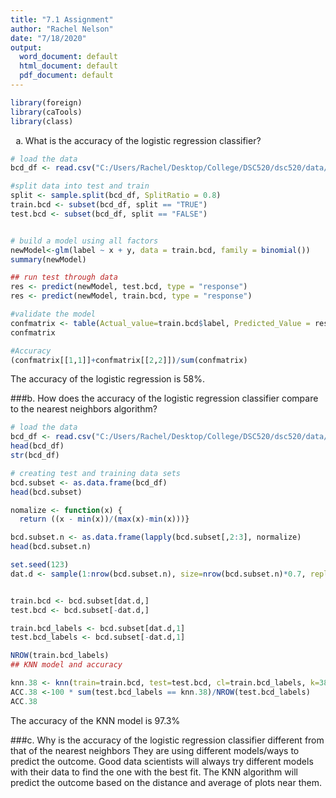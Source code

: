 ---
title: "7.1 Assignment"
author: "Rachel Nelson"
date: "7/18/2020"
output: 
  word_document: default
  html_document: default
  pdf_document: default
---
```{r setup, include=FALSE}
library(foreign)
library(caTools)
library(class)


```

a. What is the accuracy of the logistic regression classifier?


```{r}
# load the data
bcd_df <- read.csv("C:/Users/Rachel/Desktop/College/DSC520/dsc520/data/binary-classifier-data.csv")

#split data into test and train
split <- sample.split(bcd_df, SplitRatio = 0.8)
train.bcd <- subset(bcd_df, split == "TRUE")
test.bcd <- subset(bcd_df, split == "FALSE")


# build a model using all factors
newModel<-glm(label ~ x + y, data = train.bcd, family = binomial()) 
summary(newModel)

## run test through data
res <- predict(newModel, test.bcd, type = "response")
res <- predict(newModel, train.bcd, type = "response")

#validate the model
confmatrix <- table(Actual_value=train.bcd$label, Predicted_Value = res >0.5)
confmatrix

#Accuracy
(confmatrix[[1,1]]+confmatrix[[2,2]])/sum(confmatrix)

```
The accuracy of the logistic regression is 58%.

###b. How does the accuracy of the logistic regression classifier compare to the nearest neighbors algorithm?
```{r}
# load the data
bcd_df <- read.csv("C:/Users/Rachel/Desktop/College/DSC520/dsc520/data/binary-classifier-data.csv")
head(bcd_df)
str(bcd_df)

# creating test and training data sets 
bcd.subset <- as.data.frame(bcd_df)
head(bcd.subset)

nomalize <- function(x) {
  return ((x - min(x))/(max(x)-min(x)))}

bcd.subset.n <- as.data.frame(lapply(bcd.subset[,2:3], normalize)
head(bcd.subset.n)

set.seed(123)
dat.d <- sample(1:nrow(bcd.subset.n), size=nrow(bcd.subset.n)*0.7, replace = FALSE)


train.bcd <- bcd.subset[dat.d,]
test.bcd <- bcd.subset[-dat.d,]

train.bcd_labels <- bcd.subset[dat.d,1]
test.bcd_labels <- bcd.subset[-dat.d,1]

```


```{r}
NROW(train.bcd_labels)
## KNN model and accuracy

knn.38 <- knn(train=train.bcd, test=test.bcd, cl=train.bcd_labels, k=38)
ACC.38 <-100 * sum(test.bcd_labels == knn.38)/NROW(test.bcd_labels)
ACC.38
```
The accuracy of the KNN model is 97.3%

###c. Why is the accuracy of the logistic regression classifier different from that of the nearest neighbors
They are using different models/ways to predict the outcome. Good data scientists will always try different models with their data to find the one with the best fit. The KNN algorithm will predict the outcome based on the distance and average of plots near them. 

